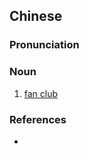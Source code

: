 ==Chinese==
{{zh-forms|s=粉丝团|type=21}}

===Pronunciation===
{{zh-pron
|m=fěnsītuán
|cat=n
}}

===Noun===
{{zh-noun}}

# [[fan club]]

===References===
* {{cite-web
|url=http://www.google.com/search?hl=en&q=%22%E7%B2%89%E7%B5%B2%E5%9C%98%22+%22fan+club%22&btnG=Search
|title="粉絲團" "fan club"
|work=Google search
|language=Mandarin/English
|accessdate=2008-05-20}}